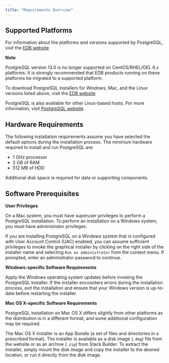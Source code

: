 ```yaml
---
title: "Requirements Overview"
---
```




## Supported Platforms

For information about the platforms and versions supported by PostgreSQL, visit the [EDB website](https://www.enterprisedb.com/services-support/edb-supported-products-and-platforms/)

**Note**

PostgreSQL version 13.0 is no longer supported on CentOS/RHEL/OEL 6.x platforms. It is strongly recommended that EDB products running on these platforms be migrated to a supported platform.

To download PostgreSQL installers for Windows, Mac, and the Linux versions listed above, visit the [EDB website](https://www.enterprisedb.com/downloads/postgresql)

PostgreSQL is also available for other Linux-based hosts. For more information, visit [PostgreSQL website](https://www.postgresql.org/download/).

## Hardware Requirements

The following installation requirements assume you have selected the default options during the installation process. The minimum hardware required to install and run PostgreSQL are:

-   1 GHz processor
-   2 GB of RAM
-   512 MB of HDD

Additional disk space is required for data or supporting components.



## Software Prerequisites

**User Privileges**

On a Mac system, you must have superuser privileges to perform a PostgreSQL installation. To perform an installation on a Windows system, you must have administrator privileges.

If you are installing PostgreSQL on a Windows system that is configured with User Account Control (UAC) enabled, you can assume sufficient privileges to invoke the graphical installer by clicking on the right side of the installer name and selecting `Run as administrator` from the context menu. If prompted, enter an administrator password to continue.

**Windows-specific Software Requirements**

Apply the Windows operating system updates before invoking the PostgreSQL installer. If the installer encounters errors during the installation process, exit the installation and ensure that your Windows version is up-to-date before restarting the installer.

**Mac OS X-specific Software Requirements**

PostgreSQL installation on Mac OS X differs slightly from other platforms as the distribution is in a different format, and some additional configuration may be required.

The Mac OS X installer is an App Bundle (a set of files and directories in a prescribed format). The installer is available as a disk image (`.dmg`) file from the website or as an archive (`.zip`) from Stack Builder. To extract the installer, simply mount the disk image and copy the installer to the desired location, or run it directly from the disk image.
